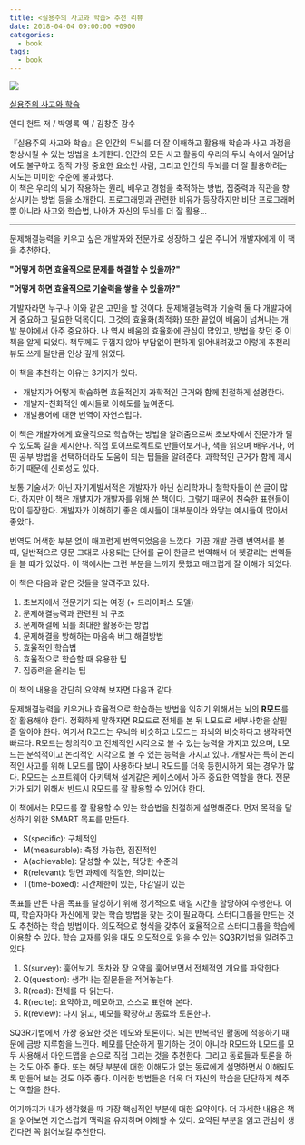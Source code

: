 ```yaml
---
title: <실용주의 사고와 학습> 추천 리뷰
date: 2018-04-04 09:00:00 +0900
categories:
  - book
tags:
  - book
---
```


![](http://image.yes24.com/goods/22524479/M)

<p
  style={{
    lineHeight: "1.2em",
    color: "#333",
    fontWeight: "bold",
  }}
>
  <a
    href="http://www.yes24.com/24/Goods/22524479"
    target="_blank"
    style={{
      fontSize: "14px",
    }}
  >
    실용주의 사고와 학습
  </a>
</p>
<p
  style={{
    fontSize: "14px",
    marginTop: "5px",
    lineHeight: "1.2em",
    color: "#666",
  }}
>
  앤디 헌트 저 / 박영록 역 / 김창준 감수
</p>
<p
  style={{
    marginTop: "14px",
    fontSize: "14px",
    lineHeight: "1.5em",
    textAlign: "justify",
    color: "#999",
  }}
>
  『실용주의 사고와 학습』은 인간의 두뇌를 더 잘 이해하고 활용해 학습과 사고
  과정을 향상시킬 수 있는 방법을 소개한다. 인간의 모든 사고 활동이 우리의 두뇌
  속에서 일어남에도 불구하고 정작 가장 중요한 요소인 사람, 그리고 인간의 두뇌를
  더 잘 활용하려는 시도는 미미한 수준에 불과했다. <br />이 책은 우리의 뇌가
  작용하는 원리, 배우고 경험을 축적하는 방법, 집중력과 직관을 향상시키는 방법
  등을 소개한다. 프로그래밍과 관련한 비유가 등장하지만 비단 프로그래머뿐 아니라
  사고와 학습법, 나아가 자신의 두뇌를 더 잘 활용...
</p>

---

문제해결능력을 키우고 싶은 개발자와 전문가로 성장하고 싶은 주니어 개발자에게 이 책을 추천한다.

**"어떻게 하면 효율적으로 문제를 해결할 수 있을까?"**

**"어떻게 하면 효율적으로 기술력을 쌓을 수 있을까?"**

개발자라면 누구나 이와 같은 고민을 할 것이다.
문제해결능력과 기술력 둘 다 개발자에게 중요하고 필요한 덕목이다.
그것의 효율화(최적화) 또한 끝없이 배움이 넘쳐나는 개발 분야에서 아주 중요하다.
나 역시 배움의 효율화에 관심이 많았고, 방법을 찾던 중 이 책을 알게 되었다.
책두께도 두껍지 않아 부담없이 편하게 읽어내려갔고 이렇게 추천리뷰도 쓰게 될만큼 인상 깊게 읽었다.

이 책을 추천하는 이유는 3가지가 있다.

- 개발자가 어떻게 학습하면 효율적인지 과학적인 근거와 함께 친절하게 설명한다.
- 개발자-친화적인 예시들로 이해도를 높여준다.
- 개발용어에 대한 번역이 자연스럽다.

이 책은 개발자에게 효율적으로 학습하는 방법을 알려줌으로써 초보자에서 전문가가 될 수 있도록 길을 제시한다.
직접 토이프로젝트로 만들어보거나, 책을 읽으며 배우거나, 어떤 공부 방법을 선택하더라도 도움이 되는 팁들을 알려준다.
과학적인 근거가 함께 제시하기 때문에 신뢰성도 있다.

보통 기술서가 아닌 자기계발서적은 개발자가 아닌 심리학자나 철학자들이 쓴 글이 많다.
하지만 이 책은 개발자가 개발자를 위해 쓴 책이다.
그렇기 때문에 친숙한 표현들이 많이 등장한다.
개발자가 이해하기 좋은 예시들이 대부분이라 와닿는 예시들이 많아서 좋았다.

번역도 어색한 부분 없이 매끄럽게 번역되었음을 느꼈다.
가끔 개발 관련 번역서를 볼 때, 일반적으로 영문 그대로 사용되는 단어를 굳이 한글로 번역해서 더 헷갈리는 번역들을 볼 떄가 있었다.
이 책에서는 그런 부분을 느끼지 못했고 매끄럽게 잘 이해가 되었다.

이 책은 다음과 같은 것들을 알려주고 있다.

1. 초보자에서 전문가가 되는 여정 (+ 드라이퍼스 모델)
2. 문제해결능력과 관련된 뇌 구조
3. 문제해결에 뇌를 최대한 활용하는 방법
4. 문제해결을 방해하는 마음속 버그 해결방법
5. 효율적인 학습법
6. 효율적으로 학습할 때 유용한 팁
7. 집중력을 올리는 팁

이 책의 내용을 간단히 요약해 보자면 다음과 같다.

문제해결능력을 키우거나 효율적으로 학습하는 방법을 익히기 위해서는 뇌의 **R모드**를 잘 활용해야 한다.
정확하게 말하자면 R모드로 전체를 본 뒤 L모드로 세부사항을 살필 줄 알아야 한다.
여기서 R모드는 우뇌와 비슷하고 L모드는 좌뇌와 비슷하다고 생각하면 빠르다.
R모드는 창의적이고 전체적인 시각으로 볼 수 있는 능력을 가지고 있으며,
L모드는 분석적이고 논리적인 시각으로 볼 수 있는 능력을 가지고 있다.
개발자는 특히 논리적인 사고를 위해 L모드를 많이 사용하다 보니 R모드를 더욱 등한시하게 되는 경우가 많다.
R모드는 소프트웨어 아키텍쳐 설계같은 케이스에서 아주 중요한 역할을 한다.
전문가가 되기 위해서 반드시 R모드를 잘 활용할 수 있어야 한다.

이 책에서는 R모드를 잘 활용할 수 있는 학습법을 친절하게 설명해준다.
먼저 목적을 달성하기 위한 SMART 목표를 만든다.

- S(specific): 구체적인
- M(measurable): 측정 가능한, 점진적인
- A(achievable): 달성할 수 있는, 적당한 수준의
- R(relevant): 당면 과제에 적절한, 의미있는
- T(time-boxed): 시간제한이 있는, 마감일이 있는

목표를 만든 다음 목표를 달성하기 위해 정기적으로 매일 시간을 할당하여 수행한다.
이 때, 학습자마다 자신에게 맞는 학습 방법을 찾는 것이 필요하다.
스터디그룹을 만드는 것도 추천하는 학습 방법이다.
의도적으로 형식을 갖추어 효율적으로 스터디그룹을 학습에 이용할 수 있다.
학습 교재를 읽을 때도 의도적으로 읽을 수 있는 SQ3R기법을 알려주고 있다.

1. S(survey): 훑어보기. 목차와 장 요약을 훑어보면서 전체적인 개요를 파악한다.
2. Q(question): 생각나는 질문들을 적어놓는다.
3. R(read): 전체를 다 읽는다.
4. R(recite): 요약하고, 메모하고, 스스로 표현해 본다.
5. R(review): 다시 읽고, 메모를 확장하고 동료와 토론한다.

SQ3R기법에서 가장 중요한 것은 메모와 토론이다.
뇌는 반복적인 활동에 적응하기 때문에 금방 지루함을 느낀다.
메모를 단순하게 필기하는 것이 아니라 R모드와 L모드를 모두 사용해서 마인드맵을 손으로 직접 그리는 것을 추천한다.
그리고 동료들과 토론을 하는 것도 아주 좋다.
또는 해당 부분에 대한 이해도가 없는 동료에게 설명하면서 이해되도록 만들어 보는 것도 아주 좋다.
이러한 방법들은 더욱 더 자신의 학습을 단단하게 해주는 역할을 한다.

여기까지가 내가 생각했을 때 가장 핵심적인 부분에 대한 요약이다.
더 자세한 내용은 책을 읽어보면 자연스럽게 맥락을 유지하며 이해할 수 있다.
요약된 부분을 읽고 관심이 생긴다면 꼭 읽어보길 추천한다.
